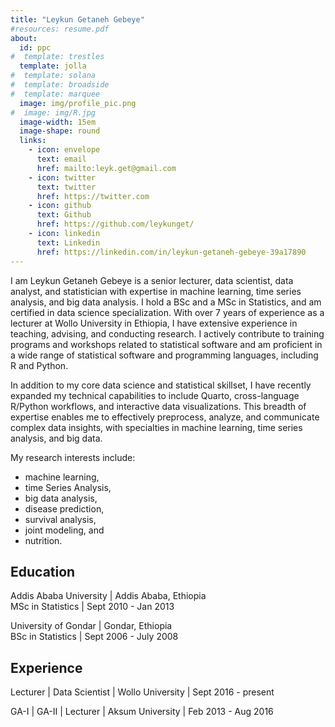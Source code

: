 ```yaml
---
title: "Leykun Getaneh Gebeye"
#resources: resume.pdf
about:
  id: ppc
#  template: trestles
  template: jolla
#  template: solana
#  template: broadside
#  template: marquee
  image: img/profile_pic.png
#  image: img/R.jpg
  image-width: 15em
  image-shape: round
  links:
    - icon: envelope
      text: email
      href: mailto:leyk.get@gmail.com
    - icon: twitter
      text: twitter
      href: https://twitter.com
    - icon: github
      text: Github
      href: https://github.com/leykunget/
    - icon: linkedin
      text: Linkedin
      href: https://linkedin.com/in/leykun-getaneh-gebeye-39a17890
---
```


::: {#ppc}
I am Leykun Getaneh Gebeye is a senior lecturer, data scientist, data analyst, and statistician with expertise in machine learning, time series analysis, and big data analysis. I hold a BSc and a MSc in Statistics, and am certified in data science specialization. With over 7 years of experience as a lecturer at Wollo University in Ethiopia, I have extensive experience in teaching, advising, and conducting research. I actively contribute to training programs and workshops related to statistical software and am proficient in a wide range of statistical software and programming languages, including R and Python. 

In addition to my core data science and statistical skillset, I have recently expanded my technical capabilities to include Quarto, cross-language R/Python workflows, and interactive data visualizations. This breadth of expertise enables me to effectively preprocess, analyze, and communicate complex data insights, with specialties in machine learning, time series analysis, and big data.


My research interests include:

-   machine learning,
-   time Series Analysis,\
-   big data analysis,\
-   disease prediction,\
-   survival analysis,\
-   joint modeling, and\
-   nutrition.

## Education

Addis Ababa University \| Addis Ababa, Ethiopia\
MSc in Statistics \| Sept 2010 - Jan 2013

University of Gondar \| Gondar, Ethiopia\
BSc in Statistics \| Sept 2006 - July 2008

## Experience

Lecturer \| Data Scientist \| Wollo University \| Sept 2016 - present

GA-I \| GA-II \| Lecturer \| Aksum University \| Feb 2013 - Aug 2016
:::
